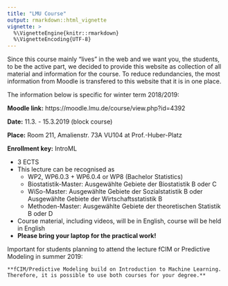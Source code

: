 ```yaml
---
title: "LMU Course"
output: rmarkdown::html_vignette
vignette: >
  %\VignetteEngine{knitr::rmarkdown}
  %\VignetteEncoding{UTF-8}
---
```


Since this course mainly "lives" in the web and we want you, the students, to be the active part, we decided to provide this website as collection of all material and information for the course. To reduce redundancies, the most information from Moodle is transfered to this website that it is in one place.

The information below is specific for winter term 2018/2019:

**Moodle link:** https://moodle.lmu.de/course/view.php?id=4392

**Date:** 11.3. - 15.3.2019 (block course)

**Place:** Room 211, Amalienstr. 73A VU104 at Prof.-Huber-Platz

**Enrollment key:** IntroML

- 3 ECTS
- This lecture can be recognised as 
    - WP2, WP6.0.3 + WP6.0.4 or WP8 (Bachelor Statistics)
    - Biostatistik-Master: Ausgewählte Gebiete der Biostatistik B oder C
    - WiSo-Master: Ausgewählte Gebiete der Sozialstatistik B oder Ausgewählte Gebiete der Wirtschaftsstatistik B
    - Methoden-Master: Ausgewählte Gebiete der theoretischen Statistik B oder D

- Course material, including videos, will be in English, course will be held in English
- **Please bring your laptop for the practical work!**

Important for students planning to attend the lecture fCIM or Predictive Modeling in summer 2019:

    **fCIM/Predictive Modeling build on Introduction to Machine Learning. Therefore, it is possible to use both courses for your degree.**